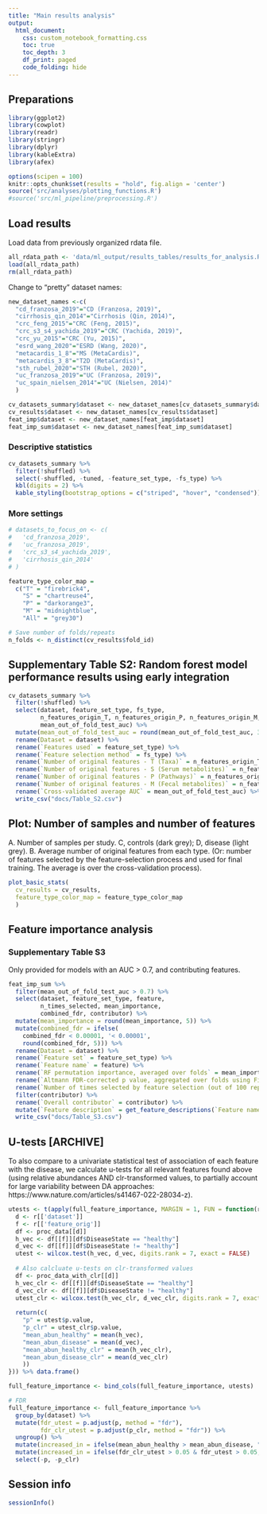 ```yaml
---
title: "Main results analysis"
output:
  html_document:
    css: custom_notebook_formatting.css
    toc: true
    toc_depth: 3
    df_print: paged
    code_folding: hide
---
```


## Preparations

```r
library(ggplot2)
library(cowplot)
library(readr)
library(stringr)
library(dplyr)
library(kableExtra)
library(afex)

options(scipen = 100)
knitr::opts_chunk$set(results = "hold", fig.align = 'center')
source('src/analyses/plotting_functions.R')
#source('src/ml_pipeline/preprocessing.R')
```

## Load results

Load data from previously organized rdata file.

```r
all_rdata_path <- 'data/ml_output/results_tables/results_for_analysis.RData'
load(all_rdata_path)
rm(all_rdata_path)
```

Change to "pretty" dataset names:

```r
new_dataset_names <-c(
  "cd_franzosa_2019"="CD (Franzosa, 2019)",
  "cirrhosis_qin_2014"="Cirrhosis (Qin, 2014)",
  "crc_feng_2015"="CRC (Feng, 2015)",
  "crc_s3_s4_yachida_2019"="CRC (Yachida, 2019)",
  "crc_yu_2015"="CRC (Yu, 2015)",
  "esrd_wang_2020"="ESRD (Wang, 2020)",
  "metacardis_1_8"="MS (MetaCardis)",
  "metacardis_3_8"="T2D (MetaCardis)",
  "sth_rubel_2020"="STH (Rubel, 2020)",
  "uc_franzosa_2019"="UC (Franzosa, 2019)",
  "uc_spain_nielsen_2014"="UC (Nielsen, 2014)"
  )

cv_datasets_summary$dataset <- new_dataset_names[cv_datasets_summary$dataset]
cv_results$dataset <- new_dataset_names[cv_results$dataset]
feat_imp$dataset <- new_dataset_names[feat_imp$dataset]
feat_imp_sum$dataset <- new_dataset_names[feat_imp_sum$dataset]
```


### Descriptive statistics

```r
cv_datasets_summary %>% 
  filter(!shuffled) %>%
  select(-shuffled, -tuned, -feature_set_type, -fs_type) %>%
  kbl(digits = 2) %>%
  kable_styling(bootstrap_options = c("striped", "hover", "condensed")) 
```

### More settings

```r
# datasets_to_focus_on <- c(
#   'cd_franzosa_2019',
#   'uc_franzosa_2019',
#   'crc_s3_s4_yachida_2019',
#   'cirrhosis_qin_2014'
# )
```

```r
feature_type_color_map = 
  c("T" = "firebrick4", 
    "S" = "chartreuse4", 
    "P" = "darkorange3", 
    "M" = "midnightblue", 
    "All" = "grey30")

# Save number of folds/repeats
n_folds <- n_distinct(cv_results$fold_id)
```

## Supplementary Table S2: Random forest model performance results using early integration

```r
cv_datasets_summary %>%
  filter(!shuffled) %>%
  select(dataset, feature_set_type, fs_type, 
         n_features_origin_T, n_features_origin_P, n_features_origin_M, n_features_origin_S,
         mean_out_of_fold_test_auc) %>%
  mutate(mean_out_of_fold_test_auc = round(mean_out_of_fold_test_auc, 3)) %>%
  rename(Dataset = dataset) %>%
  rename(`Features used` = feature_set_type) %>%
  rename(`Feature selection method` = fs_type) %>%
  rename(`Number of original features - T (Taxa)` = n_features_origin_T) %>%
  rename(`Number of original features - S (Serum metabolites)` = n_features_origin_S) %>%
  rename(`Number of original features - P (Pathways)` = n_features_origin_P) %>%
  rename(`Number of original features - M (Fecal metabolites)` = n_features_origin_M) %>%
  rename(`Cross-validated average AUC` = mean_out_of_fold_test_auc) %>%
  write_csv("docs/Table_S2.csv")
```

## Plot: Number of samples and number of features

A. Number of samples per study. C, controls (dark grey); D, disease (light grey). 
B. Average number of original features from each type. 
(Or: number of features selected by the feature-selection process and used for final training. The average is over the cross-validation process).

```r
plot_basic_stats(
  cv_results = cv_results, 
  feature_type_color_map = feature_type_color_map
  )
```

## Feature importance analysis

### Supplementary Table S3

Only provided for models with an AUC > 0.7, and contributing features.

```r
feat_imp_sum %>%
  filter(mean_out_of_fold_test_auc > 0.7) %>%
  select(dataset, feature_set_type, feature, 
         n_times_selected, mean_importance, 
         combined_fdr, contributor) %>%
  mutate(mean_importance = round(mean_importance, 5)) %>%
  mutate(combined_fdr = ifelse(
    combined_fdr < 0.00001, '< 0.00001', 
    round(combined_fdr, 5))) %>%
  rename(Dataset = dataset) %>%
  rename(`Feature set` = feature_set_type) %>%
  rename(`Feature name` = feature) %>%
  rename(`RF permutation importance, averaged over folds` = mean_importance) %>%
  rename(`Altmann FDR-corrected p value, aggregated over folds using Fisher's method` = combined_fdr) %>%
  rename(`Number of times selected by feature selection (out of 100 repeats/folds)` = n_times_selected) %>%
  filter(contributor) %>%
  rename(`Overall contributor` = contributor) %>%
  mutate(`Feature description` = get_feature_descriptions(`Feature name`)) %>%
  write_csv("docs/Table_S3.csv")
```

## U-tests [ARCHIVE]

To also compare to a univariate statistical test of association of each feature with the disease, we calculate u-tests for all relevant features found above (using relative abundances AND clr-transformed values, to partially account for large variability between DA approaches: https://www.nature.com/articles/s41467-022-28034-z).

```r
utests <- t(apply(full_feature_importance, MARGIN = 1, FUN = function(r) { # r = full_feature_importance[12,]
  d <- r[['dataset']]
  f <- r[['feature_orig']]
  df <- proc_data[[d]]
  h_vec <- df[[f]][df$DiseaseState == "healthy"]
  d_vec <- df[[f]][df$DiseaseState != "healthy"]
  utest <- wilcox.test(h_vec, d_vec, digits.rank = 7, exact = FALSE)
  
  # Also calcluate u-tests on clr-transformed values
  df <- proc_data_with_clr[[d]]
  h_vec_clr <- df[[f]][df$DiseaseState == "healthy"]
  d_vec_clr <- df[[f]][df$DiseaseState != "healthy"]
  utest_clr <- wilcox.test(h_vec_clr, d_vec_clr, digits.rank = 7, exact = FALSE)
  
  return(c(
    "p" = utest$p.value,
    "p_clr" = utest_clr$p.value, 
    "mean_abun_healthy" = mean(h_vec), 
    "mean_abun_disease" = mean(d_vec),
    "mean_abun_healthy_clr" = mean(h_vec_clr),
    "mean_abun_disease_clr" = mean(d_vec_clr)
    ))
})) %>% data.frame()

full_feature_importance <- bind_cols(full_feature_importance, utests)

# FDR
full_feature_importance <- full_feature_importance %>%
  group_by(dataset) %>%
  mutate(fdr_utest = p.adjust(p, method = "fdr"), 
         fdr_clr_utest = p.adjust(p_clr, method = "fdr")) %>%
  ungroup() %>%
  mutate(increased_in = ifelse(mean_abun_healthy > mean_abun_disease, "healthy", "disease")) %>%
  mutate(increased_in = ifelse(fdr_clr_utest > 0.05 & fdr_utest > 0.05, "non-significant", increased_in)) %>%
  select(-p, -p_clr)
```

## Session info

```r
sessionInfo()
```
